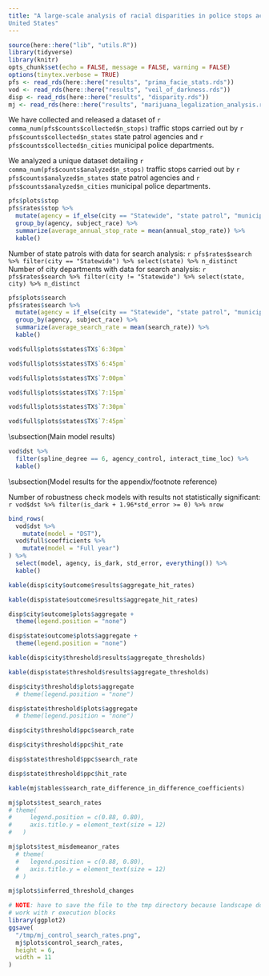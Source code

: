 ```yaml
---
title: "A large-scale analysis of racial disparities in police stops across the
United States"
---
```


```r
source(here::here("lib", "utils.R"))
library(tidyverse)
library(knitr)
opts_chunk$set(echo = FALSE, message = FALSE, warning = FALSE)
options(tinytex.verbose = TRUE)
pfs <- read_rds(here::here("results", "prima_facie_stats.rds"))
vod <- read_rds(here::here("results", "veil_of_darkness.rds"))
disp <- read_rds(here::here("results", "disparity.rds"))
mj <- read_rds(here::here("results", "marijuana_legalization_analysis.rds"))
```

\begin{center}
\section{Basic Numbers}
\end{center}

We have collected and released a dataset of 
`r comma_num(pfs$counts$collected$n_stops)` traffic stops carried out by 
`r pfs$counts$collected$n_states` state patrol agencies and 
`r pfs$counts$collected$n_cities` municipal police departments.

We analyzed a unique dataset detailing 
`r comma_num(pfs$counts$analyzed$n_stops)` traffic stops carried out by 
`r pfs$counts$analyzed$n_states` state patrol agencies and 
`r pfs$counts$analyzed$n_cities` municipal police departments.

\begin{center}
\section{Prima Facie Stats}
\end{center}

```r
pfs$plots$stop
pfs$rates$stop %>%
  mutate(agency = if_else(city == "Statewide", "state patrol", "municipal pd")) %>% 
  group_by(agency, subject_race) %>%
  summarize(average_annual_stop_rate = mean(annual_stop_rate)) %>%
  kable()
```

Number of state patrols with data for search analysis: 
`r pfs$rates$search %>% filter(city == "Statewide") %>% select(state) %>% n_distinct`
Number of city departments with data for search analysis: 
`r pfs$rates$search %>% filter(city != "Statewide") %>% select(state, city) %>% n_distinct`

```r
pfs$plots$search
pfs$rates$search %>% 
  mutate(agency = if_else(city == "Statewide", "state patrol", "municipal pd")) %>% 
  group_by(agency, subject_race) %>%
  summarize(average_search_rate = mean(search_rate)) %>%
  kable()
```


\newpage
\begin{center}
\section{Veil of Darkness}
\end{center}

```r
vod$full$plots$states$TX$`6:30pm`
```
```r
vod$full$plots$states$TX$`6:45pm`
```
```r
vod$full$plots$states$TX$`7:00pm`
```
```r
vod$full$plots$states$TX$`7:15pm`
```
```r
vod$full$plots$states$TX$`7:30pm`
```
```r
vod$full$plots$states$TX$`7:45pm`
```

\subsection(Main model results)

```r
vod$dst %>% 
  filter(spline_degree == 6, agency_control, interact_time_loc) %>% 
  kable()
```

\subsection(Model results for the appendix/footnote reference) 

Number of robustness check models with results not statistically significant: 
`r vod$dst %>% filter(is_dark + 1.96*std_error >= 0) %>% nrow`

```r
bind_rows(
  vod$dst %>%
    mutate(model = "DST"),
  vod$full$coefficients %>%
    mutate(model = "Full year")
) %>%
  select(model, agency, is_dark, std_error, everything()) %>%
  kable()
```



\newpage

\begin{center}
\section{Search Disparity Analysis}
\end{center}

\begin{center}
\subsection{Outcome test results}
\end{center}

```r
kable(disp$city$outcome$results$aggregate_hit_rates)
```
```r
kable(disp$state$outcome$results$aggregate_hit_rates)
```
\newpage
```r
disp$city$outcome$plots$aggregate +
  theme(legend.position = "none")
```
```r
disp$state$outcome$plots$aggregate +
  theme(legend.position = "none")
```

\begin{center}
\subsection{Threshold test results}
\end{center}
```r
kable(disp$city$threshold$results$aggregate_thresholds)
```
```r
kable(disp$state$threshold$results$aggregate_thresholds)
```
\newpage
```r
disp$city$threshold$plots$aggregate 
  # theme(legend.position = "none")
```
```r
disp$state$threshold$plots$aggregate 
  # theme(legend.position = "none")
```
\newpage
```r
disp$city$threshold$ppc$search_rate
```
```r
disp$city$threshold$ppc$hit_rate
```

\newpage
```r
disp$state$threshold$ppc$search_rate
```
```r
disp$state$threshold$ppc$hit_rate
```

\newpage

\begin{center}
\section{Marijuana Legalization Analysis}
\end{center}
```r
kable(mj$tables$search_rate_difference_in_difference_coefficients)
```

\newpage
```r
mj$plots$test_search_rates 
# theme(
#     legend.position = c(0.88, 0.80),
#     axis.title.y = element_text(size = 12)
#   )
```


```r
mj$plots$test_misdemeanor_rates 
  # theme(
  #   legend.position = c(0.88, 0.80),
  #   axis.title.y = element_text(size = 12)
  # )
```


```r
mj$plots$inferred_threshold_changes
```


```r
# NOTE: have to save the file to the tmp directory because landscape doesn't
# work with r execution blocks
library(ggplot2)
ggsave(
  "/tmp/mj_control_search_rates.png",
  mj$plots$control_search_rates,
  height = 6,
  width = 11
)
```
